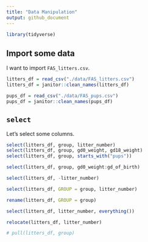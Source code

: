 ```yaml
---
title: "Data Manipulation"
output: github_document
---
```


```r
library(tidyverse) 
```

## Import some data 

I want to import `FAS_litters.csv`. 

```r
litters_df = read_csv("./data/FAS_litters.csv") 
litters_df = janitor::clean_names(litters_df)

pups_df = read_csv("./data/FAS_pups.csv")
pups_df = janitor::clean_names(pups_df)
```

## `select` 

Let's select some columns.

```r
select(litters_df, group, litter_number)
select(litters_df, group, gd0_weight, gd18_weight)
select(litters_df, group, starts_with("pups"))

select(litters_df, group, gd0_weight:gd_of_birth)

select(litters_df, -litter_number)

select(litters_df, GROUP = group, litter_number)

rename(litters_df, GROUP = group)

select(litters_df, litter_number, everything())

relocate(litters_df, litter_number)

# pull(litters_df, group)
```


